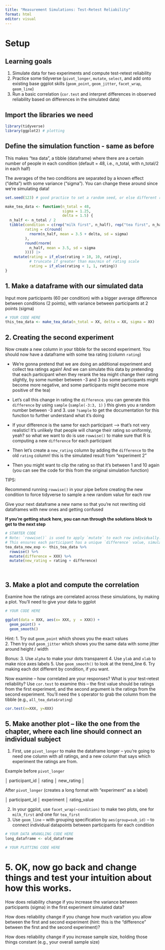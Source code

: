```yaml
---
title: "Measurement Simulations: Test-Retest Reliability"
format: html
editor: visual
---
```


# Setup

## Learning goals

1.  Simulate data for two experiments and compute test-retest reliability
2.  Practice some tidyverse (`pivot_longer`, `mutate`, `select`, and add onto existing base ggplot skills (`geom_point`, `geom_jitter`, `facet_wrap`, `geom_line`)
3.  Run a basic correlation (`cor.test` and interpret differences in observed reliability based on differences in the simulated data)

## Import the libraries we need

```r
library(tidyverse)
library(ggplot2) # plotting

```

## Define the simulation function - same as before

This makes "tea data", a tibble (dataframe) where there are a certain number of people in each condition (default = 48, i.e., n_total, with n_total/2 in each half)

The averages of the two conditions are separated by a known effect ("delta") with some variance ("sigma"). You can change these around since we're simulating data!

```r
set.seed(123) # good practice to set a random seed, or else different runs get you different results
```

```r
make_tea_data <- function(n_total = 48,
                          sigma = 1.25,
                          delta = 1.5) {
  n_half <- n_total / 2
  tibble(condition = c(rep("milk first", n_half), rep("tea first", n_half)),
         rating = c(round(
           rnorm(n_half, mean = 3.5 + delta, sd = sigma)
         ),
         round(rnorm(
           n_half, mean = 3.5, sd = sigma
         )))) |>
    mutate(rating = if_else(rating > 10, 10, rating),
           # truncate if greater than max/min of rating scale
           rating = if_else(rating < 1, 1, rating))
}
```

## 1. Make a dataframe with our simulated data

Input more participants (60 per condition) with a bigger average difference between conditions (2 points), with variance between participants at 2 points (sigma)

```r
# YOUR CODE HERE
this_tea_data <- make_tea_data(n_total = XX, delta = XX, sigma = XX) 


```

## 2. Creating the second experiment

Now create a new column in your tibble for the second experiment. You should now have a dataframe with some tea rating (column `rating`)

-   We're gonna pretend that we are doing an additional experiment and collect tea ratings again! And we can simulate this data by pretending that each participant when they rerank the tea might change their rating slightly, by some number between -3 and 3 (so some participants might become more negative, and some participants might become more positive of the tea)

-   Let's call this change in rating the `difference`. you can generate this `difference` by using `sample` (`sample(-3:3, 1)` ) this gives you a random number between -3 and 3. use `?sample` to get the documentation for this function to further understand what it's doing

-   If your difference is the same for each participant --\> that's not very realistic! It's unlikely that people will change their rating so uniformly, yeah? so what we want to do is use `rowwise()` to make sure that R is computing a new `difference` for each participant

-   Then let's create a `new_rating` column by adding the `difference` to the old `rating` column! this is the simulated result from "experiment 2"

-   Then you might want to clip the rating so that it's between 1 and 10 again (you can see the code for this from the original simulation function)

TIPS:

Recommend running `rowwise()` in your pipe before creating the new condition to force tidyverse to sample a new random value for each row

Give your next dataframe a new name so that you're not rewriting old dataframes with new ones and getting confused

**If you're getting stuck here, you can run through the solutions block to get to the next step**

```r

# STARTER CODE
# Note: `rowwise()` is used to apply `mutate` to each row individually. 
# This ensures each participant has a unique `difference` value, simulating realistic individual variation.
tea_data_new_exp <- this_tea_data %>%
  rowwise() %>%
  mutate(difference = XXX) %>%
  mutate(new_rating = rating + difference)




```

## 3. Make a plot and compute the correlation

Examine how the ratings are correlated across these simulations, by making a plot. You'll need to give your data to ggplot

```r
# YOUR CODE HERE

ggplot(data = XXX, aes(x= XXX, y  = XXX)) +
  geom_point() +
  geom_smooth()

```

Hint: 1. Try out `geom_point` which shows you the exact values\
2. Then try out `geom_jitter` which shows you the same data with some jitter around height / width

Bonus: 3. Use `alpha` to make your dots transparent 4. Use `ylab` and `xlab` to make nice axes labels 5. Use `geom_smooth()` to look at the trend_line 6. Try making each dot different by condition, if you want.

Now examine -- how correlated are your responses? What is your test-retest reliability? Use `cor.test` to examine this -- the first value should be ratings from the first experiment, and the second argument is the ratings from the second experiment. You'll need the `$` operator to grab the column from the tibble (e.g., `all_tea_data$rating`)

```r

cor.test(x=XXX, y=XXX)
```

## 5. Make another plot -- like the one from the chapter, where each line should connect an individual subject

1.  First, use `pivot_longer` to make the dataframe longer -- you're going to need one column with all ratings, and a new column that says which experiment the ratings are from.

Example before `pivot_longer`

│ participant_id │ rating │ new_rating │

After `pivot_longer` (creates a long format with "experiment" as a label)


│ participant_id │ experiment │ rating_value 


2.  In your ggplot, use `facet_wrap(~condition)` to make two plots, one for `milk_first` and one for `tea_first`
3.  Use `geom_line` -- with grouping specification by `aes(group=sub_id)` -- to connect individual datapoints between participants for each condition

```r
# YOUR DATA WRANGLING CODE HERE
long_dataframe <- old_dataframe


```

```r
# YOUR PLOTTING CODE HERE

```

# 5. OK, now go back and change things and test your intuition about how this works.

How does reliability change if you increase the variance between participants (sigma) in the first experiment simulated data?

How does reliability change if you change how much variation you allow between the first and second experiment (hint: this is the "difference" between the first and the second experiment)?

How does reliability change if you increase sample size, holding those things constant (e.g., your overall sample size)
